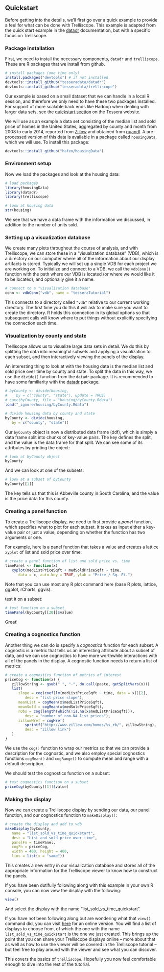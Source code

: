 ## Quickstart

Before getting into the details, we'll first go over a quick example to provide a feel for what can be done with Trelliscope.  This example is adapted from the quick start example in the [datadr](tessera.io/docs-datadr) documentation, but with a specific focus on Trelliscope.

### Package installation

First, we need to install the necessary components, `datadr` and `trelliscope`.  These are R packages that we install from github.

```r
# install packages (one time only)
install.packages("devtools") # if not installed
devtools::install_github("tesseradata/datadr")
devtools::install_github("tesseradata/trelliscope")
```

Our example is based on a small dataset that we can handle in a local R session, and therefore we only need to have these two packages installed.  For support of more scalable back ends like Hadoop when dealing with larger data sets, see the [quickstart section](http://tessera.io/#quickstart) on the Tessera website.

We will use as an example a data set consisting of the median list and sold price of homes in the United States, aggregated by county and month from 2008 to early 2014, reported from [Zillow](http://www.zillow.com) and obtained from [quandl](https://www.quandl.com).  A pre-processed version of this data is available in a package called `housingData`, which we will use.  To install this package:

```r
devtools::install_github("hafen/housingData")
```

### Environment setup

Now we load the packages and look at the housing data:

```r
# load packages
library(housingData)
library(datadr)
library(trelliscope)

# look at housing data
str(housing)
```

We see that we have a data frame with the information we discussed, in addition to the number of units sold.

### Setting up a visualization database

We create many plots throughout the course of analysis, and with Trelliscope, we can store these in a "visualization database" (VDB), which is a directory on our computer where all of the information about our display artifacts is stored.  Typically we will set up a single VDB for each project we are working on.  To initialize and connect to a VDB, we call the `vdbConn()` function with the path where our VDB is located (or where we would like it to be located), and optionally give it a name.

```r
# connect to a "visualization database"
conn <- vdbConn("vdb", name = "tesseraTutorial")
```

This connects to a directory called `"vdb"` relative to our current working directory.  The first time you do this it will ask to make sure you want to create the directory.  R holds this connection in its global options so that subsequent calls will know where to put things without explicitly specifying the connection each time.

### Visualization by county and state

Trelliscope allows us to visualize large data sets in detail.  We do this by splitting the data into meaningful subsets and applying a visualization to each subset, and then interactively viewing the panels of the display.

An interesting thing to look at with the housing data is the median list and sold price over time by county and state.  To split the data in this way, we use the `divide()` function from the `datadr` package.  It is recommended to have some familiarity with the [datadr](tessera.io/docs-datadr) package.

```r
# byCounty <- divide(housing,
#    by = c("county", "state"), update = TRUE)
# save(byCounty, file = "housing/byCounty.Rdata")
load("_ignore/housing/byCounty.Rdata")
```


```r
# divide housing data by county and state
byCounty <- divide(housing,
   by = c("county", "state"))
```

Our `byCounty` object is now a distributed data frame (ddf), which is simply a data frame split into chunks of key-value pairs.  The key defines the split, and the value is the data frame for that split.  We can see some of its attributes by printing the object:

```r
# look at byCounty object
byCounty
```

And we can look at one of the subsets:

```r
# look at a subset of byCounty
byCounty[[1]]
```

The key tells us that this is Abbeville county in South Carolina, and the value is the price data for this county.

### Creating a panel function

To create a Trelliscope display, we need to first provide a *panel* function, which specifies what to plot for each subset.  It takes as input either a key-value pair or just a value, depending on whether the function has two arguments or one.

For example, here is a panel function that takes a value and creates a lattice `xyplot` of list and sold price over time:

```r
# create a panel function of list and sold price vs. time
timePanel <- function(x)
   xyplot(medListPriceSqft + medSoldPriceSqft ~ time,
      data = x, auto.key = TRUE, ylab = "Price / Sq. Ft.")
```

Note that you can use most any R plot command here (base R plots, lattice, ggplot, rCharts, ggvis).

 test it on a subset:
```r
# test function on a subset
timePanel(byCounty[[20]]$value)
```

Great!

### Creating a cognostics function

Another thing we can do is specify a *cognostics* function for each subset.  A cognostic is a metric that tells us an interesting attribute about a subset of data, and we can use cognostics to have more worthwhile interactions with all of the panels in the display.  A cognostic function needs to return a list of metrics:

```r
# create a cognostics function of metrics of interest
priceCog <- function(x) {
   zillowString <- gsub(" ", "-", do.call(paste, getSplitVars(x)))
   list(
      slope = cog(coef(lm(medListPriceSqft ~ time, data = x))[2],
         desc = "list price slope"),
      meanList = cogMean(x$medListPriceSqft),
      meanSold = cogMean(x$medSoldPriceSqft),
      nObs = cog(length(which(!is.na(x$medListPriceSqft))),
         desc = "number of non-NA list prices"),
      zillowHref = cogHref(
         sprintf("http://www.zillow.com/homes/%s_rb/", zillowString),
         desc = "zillow link")
   )
}
```

We use the `cog()` function to wrap our metrics so that we can provide a description for the cognostic, and we also employ special cognostics functions `cogMean()` and `cogRange()` to compute mean and range with a default description.

We should test the cognostics function on a subset:

```r
# test cognostics function on a subset
priceCog(byCounty[[1]]$value)
```

### Making the display

Now we can create a Trelliscope display by sending our data, our panel function, and our cognostics function to `makeDisplay()`:

```r
# create the display and add to vdb
makeDisplay(byCounty,
   name = "list_sold_vs_time_quickstart",
   desc = "List and sold price over time",
   panelFn = timePanel,
   cogFn = priceCog,
   width = 400, height = 400,
   lims = list(x = "same"))
```

This creates a new entry in our visualization database and stores all of the appropriate information for the Trelliscope viewer to know how to construct the panels.

If you have been dutifully following along with this example in your own R console, you can now view the display with the following:

```r
view()
```

And select the display with the name "list_sold_vs_time_quickstart".

If you have not been following along but are wondering what that `view()` command did, you can visit <a href="http://hafen.shinyapps.io/trelliscopeTutorial/" target="_blank">here</a> for an online version.  You will find a list of displays to choose from, of which the one with the name `list_sold_vs_time_quickstart` is the one we just created.  This brings up the point that you can share your Trelliscope displays online -- more about that as well as how to use the viewer will be covered in the Trelliscope tutorial -- but feel free to play around with the viewer and see what you can discover.

This covers the basics of `trelliscope`.  Hopefully you now feel comfortable enough to dive into the rest of the tutorial.
